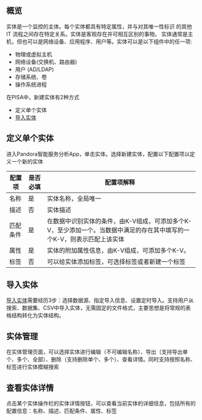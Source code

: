 ## **概览**
实体是一个监控的主体。每个实体都具有特定属性，并与对其唯一性标识 的其他 IT 流程之间存在特定关系。实体是客观存在并可相互区别的事物。
实体通常是主机，但也可以是网络设备、应用程序、用户等。实体可以是以下组件中的任一项:
- 物理或虚拟主机
- 网络设备(交换机、路由器)
- 用户 (AD/LDAP)
- 存储系统、卷
- 操作系统进程


在PISA中，新建实体有2种方式
- 定义单个实体
- [导入实体](/express/manual/9665/import-service-entities)

## 定义单个实体
进入Pandora智能服务分析App，单击实体。选择新建实体，配置以下配置项以定义一个新的实体

| 配置项 | 是否必填 | 配置项解释 |
|-|-|-|
|  名称       | 是      | 实体名称，全局唯一 | 
| 描述   | 否       | 实体描述      | 
| 匹配条件    | 是       | 在数据中识别实体的条件，由K-V组成，可添加多个K-V，至少添加一个。当数据中满足的存在其中填写的一个K-V，则表示匹配上该实体 |   
| 属性    | 是       | 实体的附加属性信息，由K-V组成，可添加多个K-V。                       | 
| 标签 | 否      | 可以给实体添加标签，可选择标签或者新建一个标签                                 |                             

## **导入实体**
[导入实体](/express/manual/9665/import-service-entities)需要经历3步：选择数据源、指定导入信息、设置定时导入。支持用户从搜索、数据集、CSV中导入实体，无需固定的文件格式，主要思想是将常规的表格结构转化为实体结构。


## **实体管理**
在实体管理页面，可以选择实体进行编辑（不可编辑名称）、导出（支持导出单个、多个、全部）、删除（支持删除单个、多个）、查看详情。同时支持按照名称、标签进行实体模糊搜索

## **查看实体详情**
点击某个实体操作栏的实体详情按钮，可以查看当前实体的详细信息，包括所有的配置信息：名称、描述、匹配条件、属性、标签

